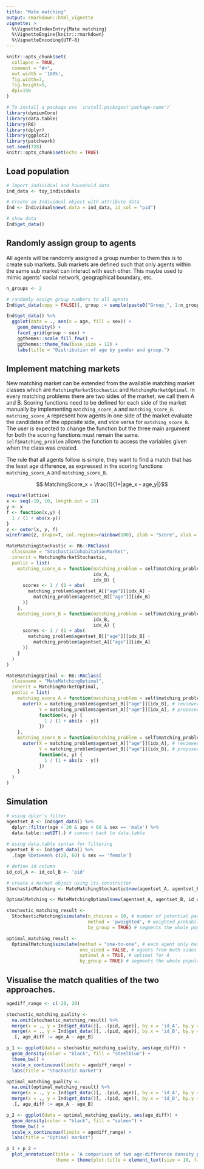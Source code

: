 ```yaml
---
title: "Mate matching"
output: rmarkdown::html_vignette
vignette: >
  %\VignetteIndexEntry{Mate matching}
  %\VignetteEngine{knitr::rmarkdown}
  %\VignetteEncoding{UTF-8}
---
```


```r
knitr::opts_chunk$set(
  collapse = TRUE,
  comment = "#>",
  out.width = '100%',
  fig.width=7, 
  fig.height=5, 
  dpi=150
)
```

```r
# To install a package use `install.packages('package-name')`
library(dymiumCore)
library(data.table)
library(R6)
library(dplyr)
library(ggplot2)
library(patchwork)
set.seed(728)
knitr::opts_chunk$set(echo = TRUE)
```

## Load population

```r
# Import individual and household data
ind_data <- toy_individuals

# Create an Individual object with attribute data
Ind <- Individual$new(.data = ind_data, id_col = "pid")

# show data
Ind$get_data()
```
## Randomly assign group to agents

All agents will be randomly assigned a group number to them this is to create 
sub markets. Sub markets are defined such that only agents within the same sub 
market can interact with each other. This maybe used to mimic agents' social 
network, geographical boundary, etc. 

```r
n_groups <- 2

# randomly assign group numbers to all agents
Ind$get_data(copy = FALSE)[, group := sample(paste0("Group_", 1:n_groups), size = .N, replace = TRUE)]
```

```r
Ind$get_data() %>%
  ggplot(data = ., aes(x = age, fill = sex)) +
    geom_density() +
    facet_grid(group ~ sex) +
    ggthemes::scale_fill_few() +
    ggthemes::theme_few(base_size = 12) +
    labs(title = "Distribution of age by gender and group.")
```


## Implement matching markets 

New matching market can be extended from the available matching market classes 
which are `MatchingMarketStochastic` and `MatchingMarketOptimal`. In every matching
problems there are two sides of the market, we call them A and B. Scoring functions
need to be defined for each side of the market manually by implementing `matching_score_A`
and `matching_score_B`. `matching_score_A` represent how agents in one side of
the market evaluate the candidates of the opposite side, and vice versa for 
`matching_score_B`. The user is expected to change the function but the three 
main argument for both the scoring functions must remain the same. `self$matching_problem`
allows the function to access the variables given when the class was created. 

The rule that all agents follow is simple, they want to find a match that has 
the least age difference, as expressed in the scoring functions `matching_score_A` 
and `matching_score_B`.

$$ MatchingScore_x = \frac{1}{1+|age_x - age_y|}$$
```r
require(lattice)
x <- seq(-10, 10, length.out = 15)  
y <- x  
f <- function(x,y) {
  1 / (1 + abs(x-y))
}
z <- outer(x, y, f)  
wireframe(z, drape=T, col.regions=rainbow(100), zlab = "Score", xlab = "age_x", y = "age_y")
```


```r
MateMatchingStochastic <- R6::R6Class(
  classname = "StochasticCohabitationMarket",
  inherit = MatchingMarketStochastic,
  public = list(
    matching_score_A = function(matching_problem = self$matching_problem,
                                idx_A,
                                idx_B) {
      scores <- 1 / (1 + abs(
        matching_problem$agentset_A[["age"]][idx_A] -
          matching_problem$agentset_B[["age"]][idx_B]
      ))
    },
    matching_score_B = function(matching_problem = self$matching_problem,
                                idx_B,
                                idx_A) {
      scores <- 1 / (1 + abs(
        matching_problem$agentset_B[["age"]][idx_B] -
          matching_problem$agentset_A[["age"]][idx_A]
      ))
    }
  )
)
```


```r
MateMatchingOptimal <- R6::R6Class(
  classname = "MateMatchingOptimal",
  inherit = MatchingMarketOptimal,
  public = list(
    matching_score_A = function(matching_problem = self$matching_problem, idx_A, idx_B) {
      outer(X = matching_problem$agentset_B[["age"]][idx_B], # reviewers, rows
            Y = matching_problem$agentset_A[["age"]][idx_A], # proposers, columns
            function(x, y) {
              1 / (1 + abs(x - y))
            })
    },
    matching_score_B = function(matching_problem = self$matching_problem, idx_B, idx_A) {
      outer(X = matching_problem$agentset_A[["age"]][idx_A], # reviewers, rows
            Y = matching_problem$agentset_B[["age"]][idx_B], # proposers, columns
            function(x, y) {
              1 / (1 + abs(x - y))
            })
    }
  )
)
```

## Simulation

```r
# using dplyr's filter
agentset_A <- Ind$get_data() %>%
  dplyr::filter(age > 20 & age < 60 & sex == 'male') %>%
  data.table::setDT(.) # convert back to data.table
  
# using data.table syntax for filtering
agentset_B <- Ind$get_data() %>%
  .[age %between% c(20, 60) & sex == 'female']

# define id column
id_col_A <- id_col_B <- 'pid'

# create a market object using its constructor
StochasticMatching <- MateMatchingStochastic$new(agentset_A, agentset_B, id_col_A, id_col_B, grouping_vars = c('group'))

OptimalMatching <- MateMatchingOptimal$new(agentset_A, agentset_B, id_col_A, id_col_B, grouping_vars = c('group'))
```

```r
stochastic_matching_result <- 
  StochasticMatching$simulate(n_choices = 10, # number of potential partners each agent evaluates
                              method = 'pweighted', # weighted probability
                              by_group = TRUE) # segments the whole population into by markets by their group

optimal_matching_result <- 
  OptimalMatching$simulate(method = "one-to-one", # each agent only has one match.
                           one_sided = FALSE, # agents from both sides of the market have preferences towards each other
                           optimal_A = TRUE, # optimal for A
                           by_group = TRUE) # segments the whole population into by markets by their group
```

## Visualise the match qualities of the two approaches.

```r
agediff_range <- c(-20, 20)

stochastic_matching_quality <- 
  na.omit(stochastic_matching_result) %>%
  merge(x = ., y = Ind$get_data()[, .(pid, age)], by.x = 'id_A', by.y = 'pid') %>%
  merge(x = ., y = Ind$get_data()[, .(pid, age)], by.x = 'id_B', by.y = 'pid', suffixes = c('_A', '_B')) %>%
  .[, age_diff := age_A - age_B]

p_1 <- ggplot(data = stochastic_matching_quality, aes(age_diff)) +
  geom_density(color = "black", fill = "steelblue") +
  theme_bw() +
  scale_x_continuous(limits = agediff_range) +
  labs(title = "Stochastic market")

optimal_matching_quality <- 
  na.omit(optimal_matching_result) %>%
  merge(x = ., y = Ind$get_data()[, .(pid, age)], by.x = 'id_A', by.y = 'pid') %>%
  merge(x = ., y = Ind$get_data()[, .(pid, age)], by.x = 'id_B', by.y = 'pid', suffixes = c('_A', '_B')) %>%
  .[, age_diff := age_A - age_B]

p_2 <- ggplot(data = optimal_matching_quality, aes(age_diff)) +
  geom_density(color = "black", fill = "salmon") +
  theme_bw() +
  scale_x_continuous(limits = agediff_range) +
  labs(title = "Optimal market")

p_1 + p_2 + 
  plot_annotation(title = 'A comparison of two age-difference density plots',
                  theme = theme(plot.title = element_text(size = 18, face = "bold")))
```

